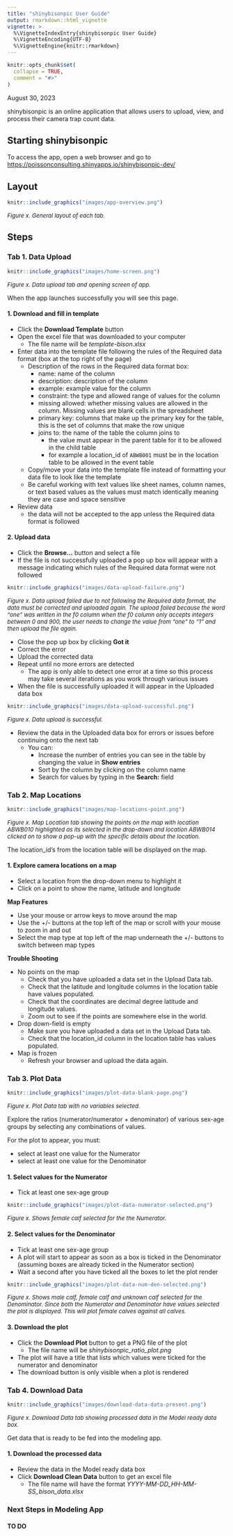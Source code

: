 ```yaml
---
title: "shinybisonpic User Guide"
output: rmarkdown::html_vignette
vignette: >
  %\VignetteIndexEntry{shinybisonpic User Guide}
  %\VignetteEncoding{UTF-8}
  %\VignetteEngine{knitr::rmarkdown}
---
```


```r
knitr::opts_chunk$set(
  collapse = TRUE,
  comment = "#>"
)
```
<!-- Update date when changes are made -->
August 30, 2023

shinybisonpic is an online application that allows users to upload, view, and process their camera trap count data. 

## Starting shinybisonpic

To access the app, open a web browser and go to  [https://poissonconsulting.shinyapps.io/shinybisonpic-dev/](https://poissonconsulting.shinyapps.io/shinybisonpic-dev/)

## Layout

```r
knitr::include_graphics("images/app-overview.png")
```
*<font size="-1">Figure x. General layout of each tab.</font>*

## Steps

### Tab 1. Data Upload

```r
knitr::include_graphics("images/home-screen.png")
```
*<font size="-1">Figure x. Data upload tab and opening screen of app.</font>*

When the app launches successfully you will see this page. 

#### 1. Download and fill in template

- Click the **Download Template** button
- Open the excel file that was downloaded to your computer
  - The file name will be *template-bison.xlsx*
- Enter data into the template file following the rules of the Required data format (box at the top right of the page)
  - Description of the rows in the Required data format box:
    - name: name of the column
    - description: description of the column
    - example: example value for the column
    - constraint: the type and allowed range of values for the column
    - missing allowed: whether missing values are allowed in the column. Missing values are blank cells in the spreadsheet
    - primary key: columns that make up the primary key for the table, this is the set of columns that make the row unique
    - joins to: the name of the table the column joins to
      - the value must appear in the parent table for it to be allowed in the child table
      - for example a location_id of `ABWB001` must be in the location table to be allowed in the event table
  - Copy/move your data into the template file instead of formatting your data file to look like the template
  - Be careful working with text values like sheet names, column names, or text based values as the values must match identically meaning they are case and space sensitive
- Review data 
  - the data will not be accepted to the app unless the Required data format is followed

#### 2. Upload data

 - Click the **Browse…** button and select a file
  - If the file is not successfully uploaded a pop up box will appear with a message indicating which rules of the Required data format were not followed 
```r
knitr::include_graphics("images/data-upload-failure.png")
```
*<font size="-1">Figure x. Data upload failed due to not following the Required data format, the data must be corrected and uploaded again. The upload failed because the word "one" was written in the f0 column when the f0 column only accepts integers between 0 and 900, the user needs to change the value from "one" to "1" and then upload the file again.</font>*
 
 - Close the pop up box by clicking **Got it**
 - Correct the error 
 - Upload the corrected data
 - Repeat until no more errors are detected
   - The app is only able to detect one error at a time so this process may take several iterations as you work through various issues
 
 - When the file is successfully uploaded it will appear in the Uploaded data box 
```r
knitr::include_graphics("images/data-upload-successful.png")
```
*<font size="-1">Figure x. Data upload is successful.</font>*

- Review the data in the Uploaded data box for errors or issues before continuing onto the next tab
  - You can: 
    - Increase the number of entries you can see in the table by changing the value in **Show entries**
    - Sort by the column by clicking on the column name
    - Search for values by typing in the **Search:** field 

### Tab 2. Map Locations

```r
knitr::include_graphics("images/map-locations-point.png")
```
*<font size="-1">Figure x. Map Location tab showing the points on the map with location ABWB010 highlighted as its selected in the drop-down and location ABWB014 clicked on to show a pop-up with the specific details about the location.</font>*

The location_id’s from the location table will be displayed on the map.

#### 1. Explore camera locations on a map

- Select a location from the drop-down menu to highlight it
- Click on a point to show the name, latitude and longitude

**Map Features**

- Use your mouse or arrow keys to move around the map
- Use the +/- buttons at the top left of the map or scroll with your mouse to zoom in and out
- Select the map type at top left of the map underneath the +/- buttons to switch between map types

**Trouble Shooting**

- No points on the map
  - Check that you have uploaded a data set in the Upload Data tab.
  - Check that the latitude and longitude columns in the location table have values populated.
  - Check that the coordinates are decimal degree latitude and longitude values.
  - Zoom out to see if the points are somewhere else in the world.
- Drop down-field is empty
  - Make sure you have uploaded a data set in the Upload Data tab.
  - Check that the location_id column in the location table has values populated.
- Map is frozen
  - Refresh your browser and upload the data again.

### Tab 3. Plot Data

```r
knitr::include_graphics("images/plot-data-blank-page.png")
```
*<font size="-1">Figure x. Plot Data tab with no variables selected.</font>*

Explore the ratios (numerator/numerator + denominator) of various sex-age groups by selecting any combinations of values.

For the plot to appear, you must:

- select at least one value for the Numerator
- select at least one value for the Denominator

#### 1. Select values for the Numerator

- Tick at least one sex-age group
```r
knitr::include_graphics("images/plot-data-numerator-selected.png")
```
*<font size="-1">Figure x. Shows female calf selected for the the Numerator.</font>*

#### 2. Select values for the Denominator

- Tick at least one sex-age group
- A plot will start to appear as soon as a box is ticked in the Denominator (assuming boxes are already ticked in the Numerator section)
- Wait a second after you have ticked all the boxes to let the plot render
```r
knitr::include_graphics("images/plot-data-num-den-selected.png")
```
*<font size="-1">Figure x. Shows male calf, female calf and unknown calf selected for the Denominator. Since both the Numerator and Denominator have values selected the plot is displayed. This will plot female calves against all calves.</font>*

#### 3. Download the plot

- Click the **Download Plot** button to get a PNG file of the plot
  - The file name will be *shinybisonpic_ratio_plot.png*
- The plot will have a title that lists which values were ticked for the numerator and denominator
- The download button is only visible when a plot is rendered

### Tab 4. Download Data

```r
knitr::include_graphics("images/download-data-data-present.png")
```
*<font size="-1">Figure x. Download Data tab showing processed data in the Model ready data box.</font>*

Get data that is ready to be fed into the modeling app.

#### 1. Download the processed data

- Review the data in the Model ready data box
- Click **Download Clean Data** button to get an excel file
  - The file name will have the format *YYYY-MM-DD_HH-MM-SS_bison_data.xlsx*

### Next Steps in Modeling App

#### TO DO
